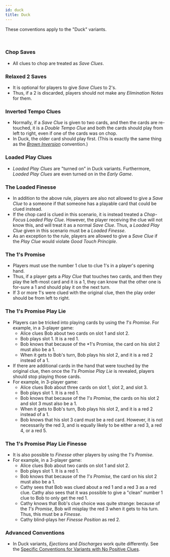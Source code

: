 ```yaml
---
id: duck
title: Duck
---
```


These conventions apply to the "Duck" variants.

<br />

### Chop Saves

- All clues to chop are treated as *Save Clues*.

### Relaxed 2 Saves

- It is optional for players to give *Save Clues* to 2's.
- Thus, if a 2 is discarded, players should not make any *Elimination Notes* for them.

### Inverted Tempo Clues

- Normally, if a *Save Clue* is given to two cards, and then the cards are re-touched, it is a *Double Tempo Clue* and both the cards should play from left to right, even if one of the cards was on chop.
- In Duck, the older card should play first. (This is exactly the same thing as the *[Brown Inversion](brown.mdx#brown-tempo-clue-inversion)* convention.)

### Loaded Play Clues

- *Loaded Play Clues* are "turned on" in Duck variants. Furthermore, *Loaded Play Clues* are even turned on in the *Early Game*.

### The Loaded Finesse

- In addition to the above rule, players are also not allowed to give a *Save Clue* to a someone if that someone has a playable card that could be clued instead.
- If the chop card is clued in this scenario, it is instead treated a *Chop-Focus Loaded Play Clue*. However, the player receiving the clue will not know this, and will treat it as a normal *Save Clue*. Thus, a *Loaded Play Clue* given in this scenario must be a *Loaded Finesse*.
- As an exception to the rule, players are allowed to give a *Save Clue* if the *Play Clue* would violate *Good Touch Principle*.

### The 1's Promise

- Players must use the number 1 clue to clue 1's in a player's opening hand.
- Thus, if a player gets a *Play Clue* that touches two cards, and then they play the left-most card and it is a 1, they can know that the other one is for-sure a 1 and should play it on the next turn.
- If 3 or more 1's were clued with the original clue, then the play order should be from left to right.

### The 1's Promise Play Lie

- Players can be tricked into playing cards by using the *1's Promise*. For example, in a 3-player game:
  - Alice clues Bob about two cards on slot 1 and slot 2.
  - Bob plays slot 1. It is a red 1.
  - Bob knows that because of the *1's Promise, the card on his slot 2 must also be a 1.
  - When it gets to Bob's turn, Bob plays his slot 2, and it is a red 2 instead of a 1.
- If there are additional cards in the hand that were touched by the original clue, then once the *1's Promise Play Lie* is revealed, players should stop playing those cards.
- For example, in 3-player game:
  - Alice clues Bob about three cards on slot 1, slot 2, and slot 3.
  - Bob plays slot 1. It is a red 1.
  - Bob knows that because of the *1's Promise*, the cards on his slot 2 and slot 3 must also be a 1.
  - When it gets to Bob's turn, Bob plays his slot 2, and it is a red 2 instead of a 1.
  - Bob knows that his slot 3 card must be a red card. However, it is not necessarily the red 3, and is equally likely to be either a red 3, a red 4, or a red 5.

### The 1's Promise Play Lie Finesse

- It is also possible to *Finesse* other players by using the *1's Promise*.
- For example, in a 3-player game:
  - Alice clues Bob about two cards on slot 1 and slot 2.
  - Bob plays slot 1. It is a red 1.
  - Bob knows that because of the *1's Promise*, the card on his slot 2 must also be a 1.
  - Cathy sees that Bob was clued about a red 1 and a red 3 as a red clue. Cathy also sees that it was possible to give a "clean" number 1 clue to Bob to only get the red 1.
  - Cathy knows that Bob's clue choice was quite strange: because of the *1's Promise*, Bob will misplay the red 3 when it gets to his turn. Thus, this must be a *Finesse*.
  - Cathy blind-plays her *Finesse Position* as red 2.

### Advanced Conventions

- In Duck variants, *Ejections* and *Discharges* work quite differently. See the [Specific Conventions for Variants with No Positive Clues](no-positive-clues.mdx).
